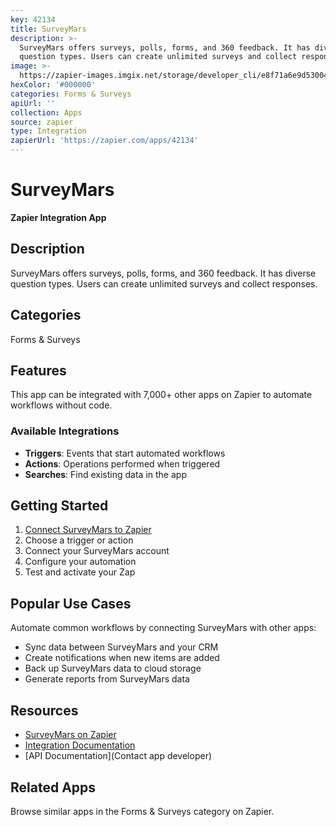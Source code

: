 ```yaml
---
key: 42134
title: SurveyMars
description: >-
  SurveyMars offers surveys, polls, forms, and 360 feedback. It has diverse
  question types. Users can create unlimited surveys and collect responses.
image: >-
  https://zapier-images.imgix.net/storage/developer_cli/e8f71a6e9d53004f73f641eaa85d46a8.png?auto=format%2Ccompress&ixlib=python-3.0.0&q=50
hexColor: '#000000'
categories: Forms & Surveys
apiUrl: ''
collection: Apps
source: zapier
type: Integration
zapierUrl: 'https://zapier.com/apps/42134'
---
```

# SurveyMars

**Zapier Integration App**

## Description

SurveyMars offers surveys, polls, forms, and 360 feedback. It has diverse question types. Users can create unlimited surveys and collect responses.

## Categories

Forms & Surveys

## Features

This app can be integrated with 7,000+ other apps on Zapier to automate workflows without code.

### Available Integrations

- **Triggers**: Events that start automated workflows
- **Actions**: Operations performed when triggered
- **Searches**: Find existing data in the app

## Getting Started

1. [Connect SurveyMars to Zapier](https://zapier.com/apps/42134)
2. Choose a trigger or action
3. Connect your SurveyMars account
4. Configure your automation
5. Test and activate your Zap

## Popular Use Cases

Automate common workflows by connecting SurveyMars with other apps:

- Sync data between SurveyMars and your CRM
- Create notifications when new items are added
- Back up SurveyMars data to cloud storage
- Generate reports from SurveyMars data

## Resources

- [SurveyMars on Zapier](https://zapier.com/apps/42134)
- [Integration Documentation](https://zapier.com/apps/42134/integrations)
- [API Documentation](Contact app developer)

## Related Apps

Browse similar apps in the Forms & Surveys category on Zapier.
